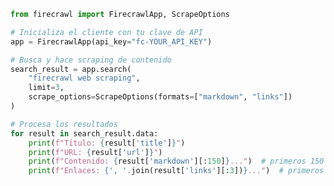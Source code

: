 ```python Python
from firecrawl import FirecrawlApp, ScrapeOptions

# Inicializa el cliente con tu clave de API
app = FirecrawlApp(api_key="fc-YOUR_API_KEY")

# Busca y hace scraping de contenido
search_result = app.search(
    "firecrawl web scraping",
    limit=3,
    scrape_options=ScrapeOptions(formats=["markdown", "links"])
)

# Procesa los resultados
for result in search_result.data:
    print(f"Título: {result['title']}")
    print(f"URL: {result['url']}")
    print(f"Contenido: {result['markdown'][:150]}...")  # primeros 150 caracteres
    print(f"Enlaces: {', '.join(result['links'][:3])}...")  # primeros 3 enlaces
```
